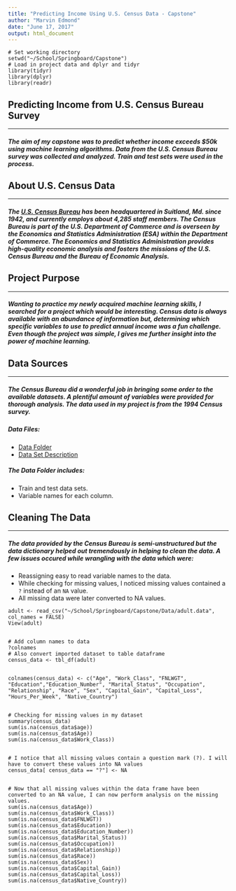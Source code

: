 ---
title: "Predicting Income Using U.S. Census Data - Capstone"
author: "Marvin Edmond"
date: "June 17, 2017"
output: html_document
---

```
# Set working directory
setwd("~/School/Springboard/Capstone")
# Load in project data and dplyr and tidyr
library(tidyr)
library(dplyr)
library(readr)
```

## Predicting Income from  U.S. Census Bureau Survey
*****
##### The aim of my capstone was to predict whether income exceeds $50k using machine learning algorithms. Data from the U.S. Census Bureau survey was collected and analyzed. Train and test sets were used in the process.

## About U.S. Census Data
*****
##### The [U.S. Census Bureau](http://www.census.gov) has been headquartered in Suitland, Md. since 1942, and currently employs about 4,285 staff members. The Census Bureau is part of the U.S. Department of Commerce and is overseen by the Economics and Statistics Administration (ESA) within the Department of Commerce. The Economics and Statistics Administration provides high-quality economic analysis and fosters the missions of the U.S. Census Bureau and the Bureau of Economic Analysis.

## Project Purpose
*****
##### Wanting to practice my newly acquired machine learning skills, I searched for a project which would be interesting. Census data is always available with an abundance of information but, determining which specific variables to use to predict annual income was a fun challenge. Even though the project was simple, I gives me further insight into the power of machine learning.

## Data Sources
*****
##### The Census Bureau did a wonderful job in bringing some order to the available datasets. A plentiful amount of variables were provided for thorough analysis. The data used in my project is from the 1994 Census survey.

##### Data Files:

* [Data Folder](https://archive.ics.uci.edu/ml/machine-learning-databases/adult/)
* [Data Set Description](https://archive.ics.uci.edu/ml/machine-learning-databases/adult/adult.names)

##### The Data Folder includes:

* Train and test data sets.
* Variable names for each column.

## Cleaning The Data
*****
##### The data provided by the Census Bureau is semi-unstructured but the data dictionary helped out tremendously in helping to clean the data. A few issues occured while wrangling with the data which were:

* Reassigning easy to read variable names to the data.
* While checking for missing values, I noticed missing values contained a `?` instead of an `NA` value. 
* All missing data were later converted to NA values.

```
adult <- read_csv("~/School/Springboard/Capstone/Data/adult.data",
col_names = FALSE)
View(adult)


# Add column names to data
?colnames
# Also convert imported dataset to table dataframe
census_data <- tbl_df(adult)


colnames(census_data) <- c("Age", "Work_Class", "FNLWGT", "Education","Education_Number", "Marital_Status", "Occupation", "Relationship", "Race", "Sex", "Capital_Gain", "Capital_Loss", "Hours_Per_Week", "Native_Country")


# Checking for missing values in my dataset
summary(census_data)
sum(is.na(census_data$age))
sum(is.na(census_data$Age))
sum(is.na(census_data$Work_Class))


# I notice that all missing values contain a question mark (?). I will have to convert these values into NA values
census_data[ census_data == "?"] <- NA


# Now that all missing values within the data frame have been converted to an NA value, I can now perform analysis on the missing values.
sum(is.na(census_data$Age))
sum(is.na(census_data$Work_Class))
sum(is.na(census_data$FNLWGT))
sum(is.na(census_data$Education))
sum(is.na(census_data$Education_Number))
sum(is.na(census_data$Marital_Status))
sum(is.na(census_data$Occupation))
sum(is.na(census_data$Relationship))
sum(is.na(census_data$Race))
sum(is.na(census_data$Sex))
sum(is.na(census_data$Capital_Gain))
sum(is.na(census_data$Capital_Loss))
sum(is.na(census_data$Native_Country))
```